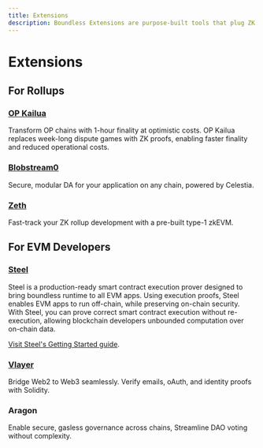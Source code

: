 ```yaml
---
title: Extensions
description: Boundless Extensions are purpose-built tools that plug ZK capabilities directly into your existing stack.
---
```



# Extensions

## For Rollups

### [OP Kailua](https://risczero.com/op-kailua)

Transform OP chains with 1-hour finality at optimistic costs. OP Kailua replaces week-long dispute games with ZK proofs, enabling faster finality and reduced operational costs.

<LinkPreview url="https://risczero.com/op-kailua"  />

### [Blobstream0](https://risczero.com/blog/powering-the-modular-expansion-with-blobstream-zero)

Secure, modular DA for your application on any chain, powered by Celestia.

<LinkPreview url="https://risczero.com/blog/powering-the-modular-expansion-with-blobstream-zero"  />

### [Zeth](https://risczero.com/zeth)

Fast-track your ZK rollup development with a pre-built type-1 zkEVM.

<LinkPreview url="https://risczero.com/zeth"  />

## For EVM Developers

### [Steel](https://risczero.com/steel)

Steel is a production-ready smart contract execution prover designed to bring boundless runtime to all EVM apps. Using execution proofs, Steel enables EVM apps to run off-chain, while preserving on-chain security. With Steel, you can prove correct smart contract execution without re-execution, allowing blockchain developers unbounded computation over on-chain data.

[Visit Steel's Getting Started guide](https://github.com/risc0/risc0-ethereum/tree/main/steel#getting-started-with-steel).

<LinkPreview url="https://risczero.com/steel"  />

### [Vlayer](https://book.vlayer.xyz)

Bridge Web2 to Web3 seamlessly. Verify emails, oAuth, and identity proofs with Solidity.

<LinkPreview url="https://book.vlayer.xyz"  />

### Aragon

Enable secure, gasless governance across chains, Streamline DAO voting without complexity.

<LinkPreview url="https://www.aragon.org"  />
